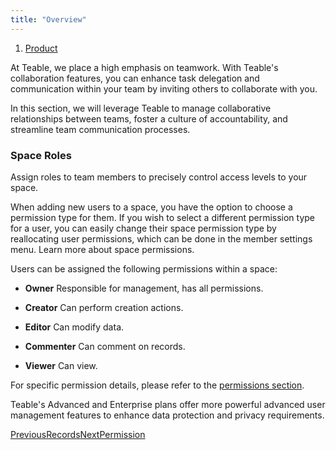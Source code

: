```yaml
---
title: "Overview"
---
```


1. [Product](/product)

At Teable, we place a high emphasis on teamwork. With Teable's collaboration features, you can enhance task delegation and communication within your team by inviting others to collaborate with you.

In this section, we will leverage Teable to manage collaborative relationships between teams, foster a culture of accountability, and streamline team communication processes.

### Space Roles

Assign roles to team members to precisely control access levels to your space.

When adding new users to a space, you have the option to choose a permission type for them. If you wish to select a different permission type for a user, you can easily change their space permission type by reallocating user permissions, which can be done in the member settings menu. Learn more about space permissions.

Users can be assigned the following permissions within a space:

* **Owner** Responsible for management, has all permissions.

* **Creator** Can perform creation actions.

* **Editor** Can modify data.

* **Commenter** Can comment on records.

* **Viewer** Can view.

For specific permission details, please refer to the [permissions section](/product/collaboration/permission).

Teable's Advanced and Enterprise plans offer more powerful advanced user management features to enhance data protection and privacy requirements.

[PreviousRecords](/product/records)[NextPermission](/product/collaboration/permission)
